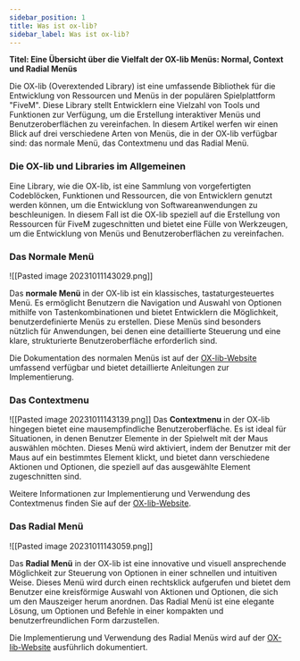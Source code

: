 ```yaml
---
sidebar_position: 1
title: Was ist ox-lib? 
sidebar_label: Was ist ox-lib? 
---
```


**Titel: Eine Übersicht über die Vielfalt der OX-lib Menüs: Normal, Context und Radial Menüs**

Die OX-lib (Overextended Library) ist eine umfassende Bibliothek für die Entwicklung von Ressourcen und Menüs in der populären Spielplattform "FiveM". Diese Library stellt Entwicklern eine Vielzahl von Tools und Funktionen zur Verfügung, um die Erstellung interaktiver Menüs und Benutzeroberflächen zu vereinfachen. In diesem Artikel werfen wir einen Blick auf drei verschiedene Arten von Menüs, die in der OX-lib verfügbar sind: das normale Menü, das Contextmenu und das Radial Menü.

### Die OX-lib und Libraries im Allgemeinen

Eine Library, wie die OX-lib, ist eine Sammlung von vorgefertigten Codeblöcken, Funktionen und Ressourcen, die von Entwicklern genutzt werden können, um die Entwicklung von Softwareanwendungen zu beschleunigen. In diesem Fall ist die OX-lib speziell auf die Erstellung von Ressourcen für FiveM zugeschnitten und bietet eine Fülle von Werkzeugen, um die Entwicklung von Menüs und Benutzeroberflächen zu vereinfachen.

### Das Normale Menü
![[Pasted image 20231011143029.png]]

Das **normale Menü** in der OX-lib ist ein klassisches, tastaturgesteuertes Menü. Es ermöglicht Benutzern die Navigation und Auswahl von Optionen mithilfe von Tastenkombinationen und bietet Entwicklern die Möglichkeit, benutzerdefinierte Menüs zu erstellen. Diese Menüs sind besonders nützlich für Anwendungen, bei denen eine detaillierte Steuerung und eine klare, strukturierte Benutzeroberfläche erforderlich sind.

Die Dokumentation des normalen Menüs ist auf der [OX-lib-Website](https://overextended.dev/ox_lib/Modules/Interface/Client/menu) umfassend verfügbar und bietet detaillierte Anleitungen zur Implementierung.

### Das Contextmenu

![[Pasted image 20231011143139.png]]
Das **Contextmenu** in der OX-lib hingegen bietet eine mausempfindliche Benutzeroberfläche. Es ist ideal für Situationen, in denen Benutzer Elemente in der Spielwelt mit der Maus auswählen möchten. Dieses Menü wird aktiviert, indem der Benutzer mit der Maus auf ein bestimmtes Element klickt, und bietet dann verschiedene Aktionen und Optionen, die speziell auf das ausgewählte Element zugeschnitten sind.

Weitere Informationen zur Implementierung und Verwendung des Contextmenus finden Sie auf der [OX-lib-Website](https://overextended.dev/ox_lib/Modules/Interface/Client/context).

### Das Radial Menü
![[Pasted image 20231011143059.png]]

Das **Radial Menü** in der OX-lib ist eine innovative und visuell ansprechende Möglichkeit zur Steuerung von Optionen in einer schnellen und intuitiven Weise. Dieses Menü wird durch einen rechtsklick aufgerufen und bietet dem Benutzer eine kreisförmige Auswahl von Aktionen und Optionen, die sich um den Mauszeiger herum anordnen. Das Radial Menü ist eine elegante Lösung, um Optionen und Befehle in einer kompakten und benutzerfreundlichen Form darzustellen.

Die Implementierung und Verwendung des Radial Menüs wird auf der [OX-lib-Website](https://overextended.dev/ox_lib/Modules/Interface/Client/radial) ausführlich dokumentiert.